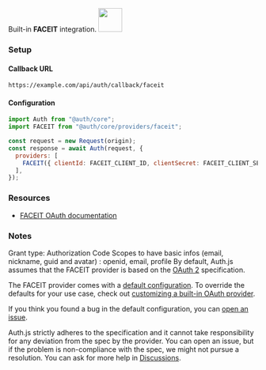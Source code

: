 
<div
  style={{
    backgroundColor: "#000",
    display: "flex",
    justifyContent: "space-between",
    color: "#fff",
    padding: 16,
  }}
>
  <span>
    Built-in <b>FACEIT</b> integration.
  </span>
  <a href="https://faceit.com">
    <img
      style={{ display: "block" }}
      src="/img/providers/faceit.svg"
      height="48"
      width="48"
    />
  </a>
</div>

### Setup

#### Callback URL

```
https://example.com/api/auth/callback/faceit
```

#### Configuration

```js
import Auth from "@auth/core";
import FACEIT from "@auth/core/providers/faceit";

const request = new Request(origin);
const response = await Auth(request, {
  providers: [
    FACEIT({ clientId: FACEIT_CLIENT_ID, clientSecret: FACEIT_CLIENT_SECRET }),
  ],
});
```

### Resources

- [FACEIT OAuth documentation](https://cdn.faceit.com/third_party/docs/FACEIT_Connect_3.0.pdf)

### Notes

Grant type: Authorization Code
Scopes to have basic infos (email, nickname, guid and avatar) : openid, email, profile
By default, Auth.js assumes that the FACEIT provider is
based on the [OAuth 2](https://www.rfc-editor.org/rfc/rfc6749.html) specification.

<Callout>

The FACEIT provider comes with a [default configuration](https://github.com/nextauthjs/next-auth/blob/main/packages/core/src/providers/faceit.ts).
To override the defaults for your use case, check out [customizing a built-in OAuth provider](https://authjs.dev/guides/providers/custom-provider#override-default-options).

</Callout>

If you think you found a bug in the default configuration, you can [open an issue](https://authjs.dev/new/provider-issue).

Auth.js strictly adheres to the specification and it cannot take responsibility for any deviation from
the spec by the provider. You can open an issue, but if the problem is non-compliance with the spec,
we might not pursue a resolution. You can ask for more help in [Discussions](https://authjs.dev/new/github-discussions).
